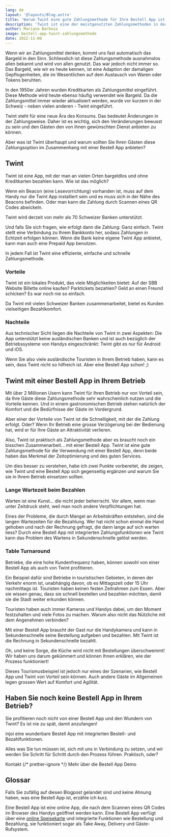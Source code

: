 ```yaml
---
lang: de
layout: '@layouts/Blog.astro'
title: 'Warum Twint eine gute Zahlungsmethode für Ihre Bestell App ist'
description: 'Twint ist eine der meistgenutzten Zahlungsmethoden in der Schweiz. Aber das ist nicht der einzige Grund, warum Twint ein Hit für Ihre Bestell App sein kann.'
author: Mariana Barbosa
image: bestell-app-twint-zahlungsmethode
date: 2022-11-08
---
```



Wenn wir an Zahlungsmittel denken, kommt uns fast automatisch das Bargeld in den Sinn. Schliesslich ist diese Zahlungsmethode ausnahmslos allen bekannt und wird von allen genutzt. Das war jedoch nicht immer so. Das Bargeld, wie wir es heute kennen, ist eine Adaption der damaligen Gepflogenheiten, die im Wesentlichen auf dem Austausch von Waren oder Tokens beruhten.

In den 1950er Jahren wurden Kreditkarten als Zahlungsmittel eingeführt. Diese Methode wird heute ebenso häufig verwendet wie Bargeld. Da die Zahlungsmittel immer wieder aktualisiert werden, wurde vor kurzem in der Schweiz - neben vielen anderen - Twint eingeführt.

Twint steht für eine neue Ära des Konsums. Das bedeutet Änderungen in der Zahlungsweise. Daher ist es wichtig, sich den Veränderungen bewusst zu sein und den Gästen den von ihnen gewünschten Dienst anbieten zu können.

Aber was ist Twint überhaupt und warum sollten Sie Ihren Gästen diese Zahlungsoption im Zusammenhang mit einer Bestell App anbieten?

## Twint

Twint ist eine App, mit der man an vielen Orten bargeldlos und ohne Kreditkarten bezahlen kann. Wie ist das möglich?

Wenn ein Beacon (eine Lesevorrichtung) vorhanden ist, muss auf dem Handy nur die Twint App installiert sein und es muss sich in der Nähe des Beacons befinden. Oder man kann die Zahlung durch Scannen eines QR Codes abwickeln.

Twint wird derzeit von mehr als 70 Schweizer Banken unterstützt.

Und falls Sie sich fragen, wie erfolgt dann die Zahlung: Ganz einfach. Twint stellt eine Verbindung zu Ihrem Bankkonto her, sodass Zahlungen in Echtzeit erfolgen können. Wenn die Bank keine eigene Twint App anbietet, kann man auch eine Prepaid App benutzen.

In jedem Fall ist Twint eine effiziente, einfache und schnelle Zahlungsmethode.

### Vorteile

Twint ist ein lokales Produkt, das viele Möglichkeiten bietet: Auf der SBB Website Billette online kaufen? Parktickets bezahlen? Geld an einen Freund schicken? Es war noch nie so einfach.

Da Twint mit vielen Schweizer Banken zusammenarbeitet, bietet es Kunden vielseitigen Bezahlkomfort.

### Nachteile

Aus technischer Sicht liegen die Nachteile von Twint in zwei Aspekten: Die App unterstützt keine ausländischen Banken und ist auch bezüglich der Betriebssysteme von Handys eingeschränkt: Twint gibt es nur für Android und iOS.

Wenn Sie also viele ausländische Touristen in Ihrem Betrieb haben, kann es sein, dass Twint nicht so hilfreich ist. Aber eine Bestell App schon! ;)

## Twint mit einer Bestell App in Ihrem Betrieb

Mit über 2 Millionen Usern kann Twint für Ihren Betrieb nur von Vorteil sein, da Ihre Gäste diese Zahlungsmethode sehr wahrscheinlich nutzen und die Vorteile kennen. Und in einem gastronomischen Betrieb stehen natürlich der Komfort und die Bedürfnisse der Gäste im Vordergrund.

Aber einer der Vorteile von Twint ist die Schnelligkeit, mit der die Zahlung erfolgt. Oder? Wenn Ihr Betrieb eine grosse Verzögerung bei der Bedienung hat, wird er für Ihre Gäste an Attraktivität verlieren.

Also, Twint ist praktisch als Zahlungsmethode aber es braucht noch ein bisschen Zusammenarbeit... mit einer Bestell App. Twint ist eine gute Zahlungsmethode für die Verwendung mit einer Bestell App, denn beide haben das Merkmal der Zeitoptimierung und des guten Services.

Um dies besser zu verstehen, habe ich zwei Punkte vorbereitet, die zeigen, wie Twint und eine Bestell App sich gegenseitig ergänzen und warum Sie sie in Ihrem Betrieb einsetzen sollten.

### Lange Wartezeit beim Bezahlen

Warten ist eine Kunst... die nicht jeder beherrscht. Vor allem, wenn man unter Zeitdruck steht, weil man noch andere Verpflichtungen hat.

Eines der Probleme, die durch Mangel an Arbeitskräften entstehen, sind die langen Wartezeiten für die Bezahlung. Wer hat nicht schon einmal die Hand gehoben und nach der Rechnung gefragt, die dann lange auf sich warten liess? Durch eine Bestell App mit integrierten Zahlungsfunktionen wie Twint kann das Problem des Wartens in Sekundenschnelle gelöst werden.

### Table Turnaround

Betriebe, die eine hohe Kundenfrequenz haben, können sowohl von einer Bestell App als auch von Twint profitieren.

Ein Beispiel dafür sind Betriebe in touristischen Gebieten, in denen der Verkehr enorm ist, unabhängig davon, ob es Mittagszeit oder 15 Uhr nachmittags ist. Touristen haben keinen festen Zeitrahmen zum Essen. Aber sie wissen genau, dass sie schnell bestellen und bezahlen möchten, damit sie die Stadt weiter erkunden können.

Touristen haben auch immer Kameras und Handys dabei, um den Moment festzuhalten und viele Fotos zu machen. Warum also nicht das Nützliche mit dem Angenehmen verbinden?

Mit einer Bestell App braucht der Gast nur die Handykamera und kann in Sekundenschnelle seine Bestellung aufgeben und bezahlen. Mit Twint ist die Rechnung in Sekundenschnelle bezahlt.

Oh, und keine Sorge, die Küche wird nicht mit Bestellungen überschwemmt! Wir haben uns darum gekümmert und können Ihnen erklären, wie der Prozess funktioniert!

Dieses Tourismusbeispiel ist jedoch nur eines der Szenarien, wie Bestell App und Twint von Vorteil sein können. Auch andere Gäste im Allgemeinen legen grossen Wert auf Komfort und Agilität.

## Haben Sie noch keine Bestell App in Ihrem Betrieb?

Sie profitieren noch nicht von einer Bestell App und den Wundern von Twint? Es ist nie zu spät, damit anzufangen!

injoi eine wunderbare Bestell App mit integrierten Bestell- und Bezahlfunktionen.

Alles was Sie tun müssen ist, sich mit uns in Verbindung zu setzen, und wir werden Sie Schritt für Schritt durch den Prozess führen. Praktisch, oder?

<ButtonList>
  <ButtonLink href="/de/kontakt/">Kontakt</ButtonLink>
  {/* prettier-ignore */}
  <ButtonLink href="/de/restaurant-bestell-app/">Mehr über die Bestell App</ButtonLink>
  <ButtonLink href="/de/demo/">Demo</ButtonLink>
</ButtonList>

## Glossar

Falls Sie zufällig auf diesen Blogpost gelandet sind und keine Ahnung haben, was eine Bestell App ist, erzähle ich kurz.

Eine Bestell App ist eine online App, die nach dem Scannen eines QR Codes im Browser des Handys geöffnet werden kann. Eine Bestell App verfügt über eine [online Speisekarte](/de/online-speisekarte/) und integrierte Funktionen wie Bestellung und Bezahlung, sie funktioniert sogar als Take Away, Delivery und Gäste-Rufsystem.
